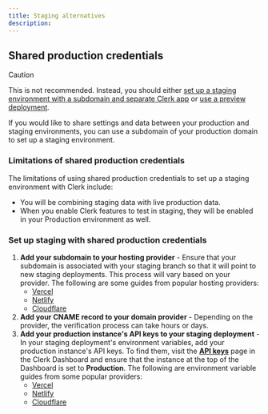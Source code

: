 ```yaml
---
title: Staging alternatives
description:
---
```


## Shared production credentials

> [!CAUTION]
> This is not recommended. Instead, you should either [set up a staging environment with a subdomain and separate Clerk app](/docs/guides/development/managing-environments) or [use a preview deployment](/docs/guides/development/managing-environments).

If you would like to share settings and data between your production and staging environments, you can use a subdomain of your production domain to set up a staging environment.

### Limitations of shared production credentials

The limitations of using shared production credentials to set up a staging environment with Clerk include:

- You will be combining staging data with live production data.
- When you enable Clerk features to test in staging, they will be enabled in your Production environment as well.

### Set up staging with shared production credentials

1. **Add your subdomain to your hosting provider** - Ensure that your subdomain is associated with your staging branch so that it will point to new staging deployments. This process will vary based on your provider. The following are some guides from popular hosting providers:
   - [Vercel](https://vercel.com/guides/set-up-a-staging-environment-on-vercel)
   - [Netlify](https://docs.netlify.com/domains-https/netlify-dns/delegate-a-subdomain-to-netlify-dns/)
   - [Cloudflare](https://developers.cloudflare.com/dns/manage-dns-records/how-to/create-subdomain/)
1. **Add your CNAME record to your domain provider** - Depending on the provider, the verification process can take hours or days.
1. **Add your production instance's API keys to your staging deployment** - In your staging deployment's environment variables, add your production instance's API keys. To find them, visit the [**API keys**](https://dashboard.clerk.com/last-active?path=api-keys) page in the Clerk Dashboard and ensure that the instance at the top of the Dashboard is set to **Production**. The following are environment variable guides from some popular providers:
   - [Vercel](https://vercel.com/docs/projects/environment-variables#declare-an-environment-variable)
   - [Netlify](https://docs.netlify.com/environment-variables/get-started/#create-environment-variables)
   - [Cloudflare](https://developers.cloudflare.com/workers/configuration/environment-variables/#add-environment-variables-via-the-dashboard)
